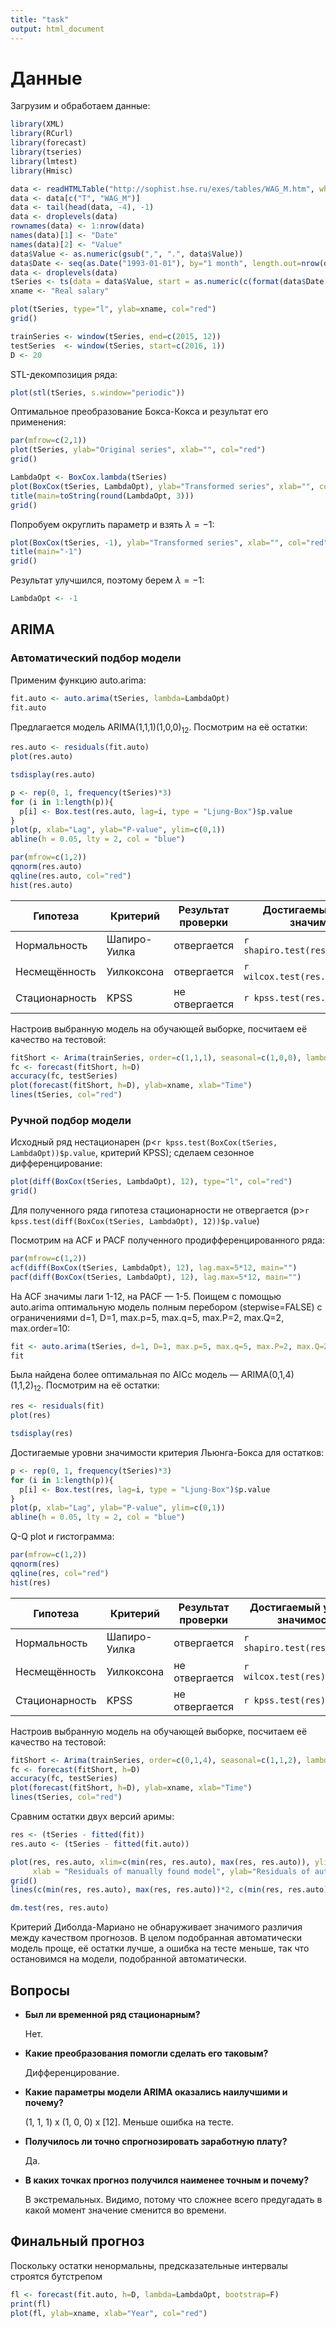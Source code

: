 ```yaml
---
title: "task"
output: html_document
---
```


# Данные

Загрузим и обработаем данные:
```r
library(XML)
library(RCurl)
library(forecast)
library(tseries)
library(lmtest)
library(Hmisc)

data <- readHTMLTable("http://sophist.hse.ru/exes/tables/WAG_M.htm", which=1)
data <- data[c("T", "WAG_M")]
data <- tail(head(data, -4), -1)
data <- droplevels(data)
rownames(data) <- 1:nrow(data)
names(data)[1] <- "Date"
names(data)[2] <- "Value"
data$Value <- as.numeric(gsub(",", ".", data$Value))
data$Date <- seq(as.Date("1993-01-01"), by="1 month", length.out=nrow(data))
data <- droplevels(data)
tSeries <- ts(data = data$Value, start = as.numeric(c(format(data$Date[1], "%Y"), format(data$Date[1], "%m"))), freq = 12)
xname <- "Real salary"

plot(tSeries, type="l", ylab=xname, col="red")
grid()

trainSeries <- window(tSeries, end=c(2015, 12))
testSeries  <- window(tSeries, start=c(2016, 1))
D <- 20
```

STL-декомпозиция ряда:
```r
plot(stl(tSeries, s.window="periodic"))
```

Оптимальное преобразование Бокса-Кокса и результат его применения:
```r
par(mfrow=c(2,1))
plot(tSeries, ylab="Original series", xlab="", col="red")
grid()

LambdaOpt <- BoxCox.lambda(tSeries)
plot(BoxCox(tSeries, LambdaOpt), ylab="Transformed series", xlab="", col="red")
title(main=toString(round(LambdaOpt, 3)))
grid()
```

Попробуем округлить параметр и взять $\lambda=-1$:
```r
plot(BoxCox(tSeries, -1), ylab="Transformed series", xlab="", col="red")
title(main="-1")
grid()
```

Результат улучшился, поэтому берем $\lambda=-1$:
```r
LambdaOpt <- -1
```

## ARIMA

### Автоматический подбор модели

Применим функцию auto.arima:
```r
fit.auto <- auto.arima(tSeries, lambda=LambdaOpt)
fit.auto
```

Предлагается модель ARIMA(1,1,1)(1,0,0)$_{12}$. Посмотрим на её остатки:
```r
res.auto <- residuals(fit.auto)
plot(res.auto)
```

```r
tsdisplay(res.auto)
```

```r
p <- rep(0, 1, frequency(tSeries)*3)
for (i in 1:length(p)){
  p[i] <- Box.test(res.auto, lag=i, type = "Ljung-Box")$p.value
}
plot(p, xlab="Lag", ylab="P-value", ylim=c(0,1))
abline(h = 0.05, lty = 2, col = "blue")
```

```r
par(mfrow=c(1,2))
qqnorm(res.auto)
qqline(res.auto, col="red")
hist(res.auto)
```

Гипотеза           | Критерий      | Результат проверки | Достигаемый уровень значимости
------------------ | ------------- | ------------------ | ------------------------------
Нормальность       | Шапиро-Уилка  | отвергается        | `r shapiro.test(res.auto)$p.value`
Несмещённость      | Уилкоксона    | отвергается        | `r wilcox.test(res.auto)$p.value`
Стационарность     | KPSS          | не отвергается     | `r kpss.test(res.auto)$p.value`

Настроив выбранную модель на обучающей выборке, посчитаем её качество на тестовой:
```r
fitShort <- Arima(trainSeries, order=c(1,1,1), seasonal=c(1,0,0), lambda=LambdaOpt)
fc <- forecast(fitShort, h=D)
accuracy(fc, testSeries)
plot(forecast(fitShort, h=D), ylab=xname, xlab="Time")
lines(tSeries, col="red")
```

### Ручной подбор модели

Исходный ряд нестационарен (p<`r kpss.test(BoxCox(tSeries, LambdaOpt))$p.value`, критерий KPSS); сделаем сезонное дифференцирование:
```r
plot(diff(BoxCox(tSeries, LambdaOpt), 12), type="l", col="red")
grid()
```
Для полученного ряда гипотеза стационарности не отвергается (p>`r kpss.test(diff(BoxCox(tSeries, LambdaOpt), 12))$p.value`)

Посмотрим на ACF и PACF полученного продифференцированного ряда:
```r
par(mfrow=c(1,2))
acf(diff(BoxCox(tSeries, LambdaOpt), 12), lag.max=5*12, main="")
pacf(diff(BoxCox(tSeries, LambdaOpt), 12), lag.max=5*12, main="")
```

На ACF значимы лаги 1-12, на PACF — 1-5. 
Поищем с помощью auto.arima оптимальную модель полным перебором (stepwise=FALSE) с ограничениями d=1, D=1, max.p=5, max.q=5, max.P=2, max.Q=2, max.order=10:
```r
fit <- auto.arima(tSeries, d=1, D=1, max.p=5, max.q=5, max.P=2, max.Q=2, max.order=10, lambda=LambdaOpt, stepwise=F)
fit
```

Была найдена более оптимальная по AICc модель — ARIMA(0,1,4)(1,1,2)$_{12}$. Посмотрим на её остатки:
```r
res <- residuals(fit)
plot(res)
```

```r
tsdisplay(res)
```

Достигаемые уровни значимости критерия Льюнга-Бокса для остатков:
```r
p <- rep(0, 1, frequency(tSeries)*3)
for (i in 1:length(p)){
  p[i] <- Box.test(res, lag=i, type = "Ljung-Box")$p.value
}
plot(p, xlab="Lag", ylab="P-value", ylim=c(0,1))
abline(h = 0.05, lty = 2, col = "blue")
```

Q-Q plot и гистограмма:
```r
par(mfrow=c(1,2))
qqnorm(res)
qqline(res, col="red")
hist(res)
```

Гипотеза           | Критерий      | Результат проверки | Достигаемый уровень значимости
------------------ | ------------- | ------------------ | ------------------------------
Нормальность       | Шапиро-Уилка  | отвергается        | `r shapiro.test(res)$p.value`
Несмещённость      | Уилкоксона    | не отвергается     | `r wilcox.test(res)$p.value`
Стационарность     | KPSS          | не отвергается     | `r kpss.test(res)$p.value`

Настроив выбранную модель на обучающей выборке, посчитаем её качество на тестовой:
```r
fitShort <- Arima(trainSeries, order=c(0,1,4), seasonal=c(1,1,2), lambda=LambdaOpt)
fc <- forecast(fitShort, h=D)
accuracy(fc, testSeries)
plot(forecast(fitShort, h=D), ylab=xname, xlab="Time")
lines(tSeries, col="red")
```

Сравним остатки двух версий аримы:
```r
res <- (tSeries - fitted(fit))
res.auto <- (tSeries - fitted(fit.auto))

plot(res, res.auto, xlim=c(min(res, res.auto), max(res, res.auto)), ylim=c(min(res, res.auto), max(res, res.auto)), 
     xlab = "Residuals of manually found model", ylab="Residuals of auto.arima model")
grid()
lines(c(min(res, res.auto), max(res, res.auto))*2, c(min(res, res.auto), max(res, res.auto))*2, col="red")

dm.test(res, res.auto)
```
Критерий Диболда-Мариано не обнаруживает значимого различия между качеством прогнозов.
В целом подобранная автоматически модель проще, её остатки лучше, а ошибка на тесте меньше, так что остановимся на модели, подобранной автоматически.

## Вопросы

* **Был ли временной ряд стационарным?**

  Нет.

* **Какие преобразования помогли сделать его таковым?**

  Дифференцирование.

* **Какие параметры модели ARIMA оказались наилучшими и почему?**

  (1, 1, 1) x (1, 0, 0) x [12]. Меньше ошибка на тесте.

* **Получилось ли точно спрогнозировать заработную плату?**

  Да.

* **В каких точках прогноз получился наименее точным и почему?**

  В экстремальных. Видимо, потому что сложнее всего предугадать в какой момент значение сменится во времени.

## Финальный прогноз

Поскольку остатки ненормальны, предсказательные интервалы строятся бутстрепом
```r
fl <- forecast(fit.auto, h=D, lambda=LambdaOpt, bootstrap=F)
print(fl)
plot(fl, ylab=xname, xlab="Year", col="red")
```